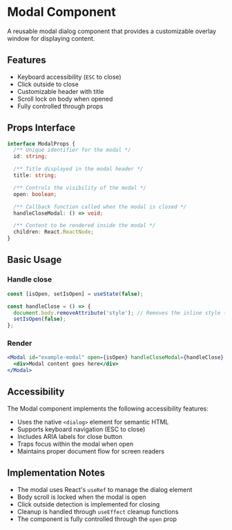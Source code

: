 
<Meta title="3 Components/Atoms/Modal" component={Modal} />

# Modal Component

A reusable modal dialog component that provides a customizable overlay window for displaying content.

## Features

- Keyboard accessibility (`ESC` to close)
- Click outside to close
- Customizable header with title
- Scroll lock on body when opened
- Fully controlled through props

## Props Interface

```typescript
interface ModalProps {
  /** Unique identifier for the modal */
  id: string;

  /** Title displayed in the modal header */
  title: string;

  /** Controls the visibility of the modal */
  open: boolean;

  /** Callback function called when the modal is closed */
  handleCloseModal: () => void;

  /** Content to be rendered inside the modal */
  children: React.ReactNode;
}
```

## Basic Usage

### Handle close

```jsx
const [isOpen, setIsOpen] = useState(false);

const handleClose = () => {
  document.body.removeAttribute('style'); // Removes the inline style (overflow: hidden) added to the body
  setIsOpen(false);
};
```

### Render

```jsx
<Modal id="example-modal" open={isOpen} handleCloseModal={handleClose} title="Example Modal">
  <div>Modal content goes here</div>
</Modal>
```

## Accessibility

The Modal component implements the following accessibility features:

- Uses the native `<dialog>` element for semantic HTML
- Supports keyboard navigation (ESC to close)
- Includes ARIA labels for close button
- Traps focus within the modal when open
- Maintains proper document flow for screen readers

## Implementation Notes

- The modal uses React's `useRef` to manage the dialog element
- Body scroll is locked when the modal is open
- Click outside detection is implemented for closing
- Cleanup is handled through `useEffect` cleanup functions
- The component is fully controlled through the `open` prop
